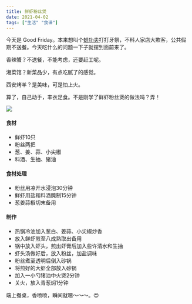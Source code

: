 ```yaml
---
title: 鲜虾粉丝煲
date: 2021-04-02
tags: ["生活" "食谱"]
---
```


今天是 Good Friday。本来想叫个[蛙功夫](https://www.facebook.com/wahkungfu/)打打牙祭，不料人家店大欺客，公共假期不送餐。今天吃什么的问题一下子就摆到面前来了。

香辣蟹？不送餐，不能考虑，还要赶工呢。

湘菜馆？新菜品少，有点吃腻了的感觉。

西安烤羊？是美味，可是怕上火。

算了，自己动手，丰衣足食。不是刚学了鲜虾粉丝煲的做法吗？弄！
<div className="mx-auto w-full md:w-2/3 mb-4">
<Image src="/images/xianxia.jpg" width={600} height={400} layout="responsive" />
</div>

#### 食材

- 鲜虾10只
- 粉丝两把
- 葱、姜、蒜、小尖椒
- 料酒、生抽、猪油

#### 食材处理

- 粉丝用凉开水浸泡30分钟
- 鲜虾用盐和料酒腌制15分钟
- 葱姜蒜椒切末备用

#### 制作

- 热锅冷油加入葱白、姜蒜、小尖椒炒香
- 放入鲜虾煎至八成熟取出备用
- 锅中放入虾头，煎出虾膏后加入些许清水和生抽
- 虾头汤做好后，放入粉丝，加盐调味
- 粉丝煮至透明后倒入砂锅
- 将煎好的大虾全部放入砂锅
- 加入一小勺猪油中火煲2分钟
- 关火，放入青葱焖1分钟

端上餐桌，香喷喷，瞬间就嗯～～～。<span role="img" aria-label="Smile">&#128525;</span> 

